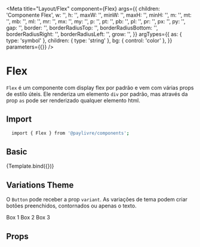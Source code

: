 

<Meta
  title="Layout/Flex"
  component={Flex}
  args={{
    children: 'Componente Flex',
    w: '',
    h: '',
    maxW: '',
    minW: '',
    maxH: '',
    minH: '',
    m: '',
    mt: '',
    mb: '',
    ml: '',
    mr: '',
    mx: '',
    my: '',
    p: '',
    pt: '',
    pb: '',
    pl: '',
    pr: '',
    px: '',
    py: '',
    gap: '',
    border: '',
    borderRadiusTop: '',
    borderRadiusBottom: '',
    borderRadiusRight: '',
    borderRadiusLeft: '',
    grow: '',
  }}
  argTypes={{
    as: { type: 'symbol' },
    children: { type: 'string' },
    bg: { control: 'color' },
  }}
  parameters={{}}
/>


# Flex

<!-- Adicionar uma descrição para o componente -->

`Flex` é um componente com display flex por padrão e vem com várias props de estilo úteis.
Ele renderiza um elemento `div` por padrão, mas através da prop `as` pode ser renderizado qualquer elemento html.

## Import

```sh
  import { Flex } from '@paylivre/components';
```

## Basic

<Canvas>
  <Story name="Default" args={{}} argTypes={{}} parameters={{}}>
    {Template.bind({})}
  </Story>
</Canvas>

## Variations Theme

O `Button` pode receber a prop `variant`. As variações de tema podem criar botões preenchidos, contornados ou apenas o texto.

<Canvas>
  <Story name="Example">
    <Flex
      w="100%"
      h="200px"
      bg="#3f4970"
      borderRadius="medium"
      align="center"
      justify="center"
      gap="5rem"
    >
      <Flex w="100px" h="100px" bg="red" p="2rem">
        Box 1
      </Flex>
      <Flex w="100px" h="100px" bg="green" p="2rem">
        Box 2
      </Flex>
      <Flex w="100px" h="100px" bg="blue" p="2rem">
        Box 3
      </Flex>
    </Flex>
  </Story>
</Canvas>

## Props

<ArgsTable of={Flex} />

